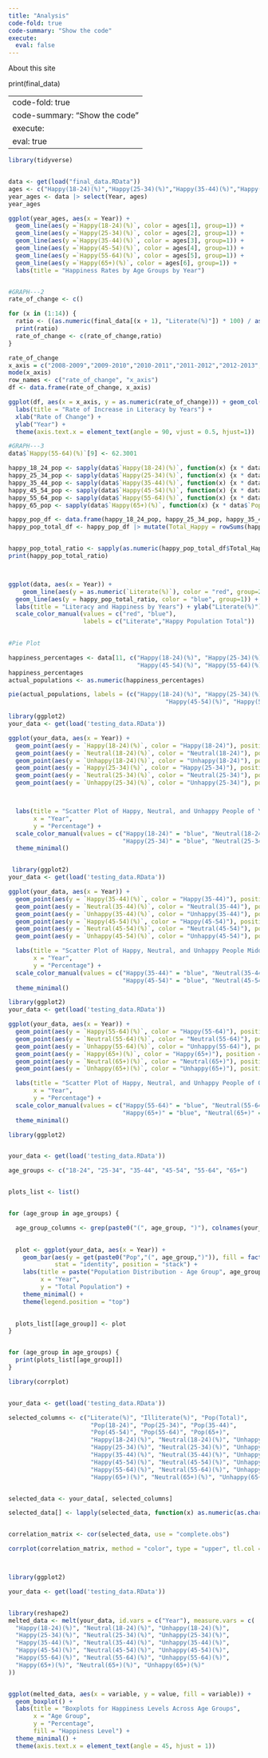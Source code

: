 ```yaml
---
title: "Analysis"
code-fold: true
code-summary: "Show the code"
execute:
  eval: false
---
```


About this site

print(final_data)

---
code-fold: true
code-summary: "Show the code"
execute:
  eval: true
---

```r
library(tidyverse)


data <- get(load("final_data.RData"))
ages <- c("Happy(18-24)(%)","Happy(25-34)(%)","Happy(35-44)(%)","Happy(45-54)(%)","Happy(55-64)(%)","Happy(65+)(%)")
year_ages <- data |> select(Year, ages)
year_ages

ggplot(year_ages, aes(x = Year)) +
  geom_line(aes(y =`Happy(18-24)(%)`, color = ages[1], group=1)) +
  geom_line(aes(y =`Happy(25-34)(%)`, color = ages[2], group=1)) +
  geom_line(aes(y =`Happy(35-44)(%)`, color = ages[3], group=1)) +
  geom_line(aes(y =`Happy(45-54)(%)`, color = ages[4], group=1)) +
  geom_line(aes(y =`Happy(55-64)(%)`, color = ages[5], group=1)) +
  geom_line(aes(y =`Happy(65+)(%)`, color = ages[6], group=1)) +
  labs(title = "Happiness Rates by Age Groups by Year")


#GRAPH---2
rate_of_change <- c()

for (x in (1:14)) {
  ratio <- ((as.numeric(final_data[(x + 1), "Literate(%)"]) * 100) / as.numeric(final_data[x, "Literate(%)"])) - 100
  print(ratio)
  rate_of_change <- c(rate_of_change,ratio)
}

rate_of_change
x_axis = c("2008-2009","2009-2010","2010-2011","2011-2012","2012-2013","2013-2014","2014-2015","2015-2016","2016-2017","2017-2018","2018-2019","2019-2020","2020-2021","2021-2022")
mode(x_axis)
row_names <- c("rate_of_change", "x_axis")
df <- data.frame(rate_of_change, x_axis)

ggplot(df, aes(x = x_axis, y = as.numeric(rate_of_change))) + geom_col() +
  labs(title = "Rate of Increase in Literacy by Years") + 
  xlab("Rate of Change") + 
  ylab("Year") +
  theme(axis.text.x = element_text(angle = 90, vjust = 0.5, hjust=1))

#GRAPH---3
data$`Happy(55-64)(%)`[9] <- 62.3001

happy_18_24_pop <- sapply(data$`Happy(18-24)(%)`, function(x) {x * data$`Pop(18-24)`[which(data$`Happy(18-24)(%)` == x)]})
happy_25_34_pop <- sapply(data$`Happy(25-34)(%)`, function(x) {x * data$`Pop(25-34)`[which(data$`Happy(25-34)(%)` == x)]})
happy_35_44_pop <- sapply(data$`Happy(35-44)(%)`, function(x) {x * data$`Pop(35-44)`[which(data$`Happy(35-44)(%)` == x)]})
happy_45_54_pop <- sapply(data$`Happy(45-54)(%)`, function(x) {x * data$`Pop(45-54)`[which(data$`Happy(45-54)(%)` == x)]})
happy_55_64_pop <- sapply(data$`Happy(55-64)(%)`, function(x) {x * data$`Pop(55-64)`[which(data$`Happy(55-64)(%)` == x)]})
happy_65_pop <- sapply(data$`Happy(65+)(%)`, function(x) {x * data$`Pop(65+)`[which(data$`Happy(65+)(%)` == x)]})

happy_pop_df <- data.frame(happy_18_24_pop, happy_25_34_pop, happy_35_44_pop, happy_45_54_pop, happy_55_64_pop, happy_65_pop)
happy_pop_total_df <- happy_pop_df |> mutate(Total_Happy = rowSums(happy_pop_df))


happy_pop_total_ratio <- sapply(as.numeric(happy_pop_total_df$Total_Happy), function(x) {x / as.numeric(data$`Pop(Total)`[which(happy_pop_total_df$Total_Happy == x)])})
print(happy_pop_total_ratio)



ggplot(data, aes(x = Year)) +
    geom_line(aes(y = as.numeric(`Literate(%)`), color = "red", group=2)) +
  geom_line(aes(y = happy_pop_total_ratio, color = "blue", group=1)) + 
  labs(title = "Literacy and Happiness by Years") + ylab("Literate(%)") +
  scale_color_manual(values = c("red", "blue"),
                     labels = c("Literate","Happy Population Total"))
  

#Pie Plot

happiness_percentages <- data[11, c("Happy(18-24)(%)", "Happy(25-34)(%)", "Happy(35-44)(%)", 
                                    "Happy(45-54)(%)", "Happy(55-64)(%)", "Happy(65+)(%)")]
happiness_percentages
actual_populations <- as.numeric(happiness_percentages)

pie(actual_populations, labels = (c("Happy(18-24)(%)", "Happy(25-34)(%)", "Happy(35-44)(%)", 
                                            "Happy(45-54)(%)", "Happy(55-64)(%)", "Happy(65+)(%)")), main = "Population Distribution by Age Group (2018)")
```

```r

library(ggplot2)
your_data <- get(load('testing_data.RData'))

ggplot(your_data, aes(x = Year)) +
  geom_point(aes(y = `Happy(18-24)(%)`, color = "Happy(18-24)"), position = position_jitter(width = 0.2)) +
  geom_point(aes(y = `Neutral(18-24)(%)`, color = "Neutral(18-24)"), position = position_jitter(width = 0.2)) +
  geom_point(aes(y = `Unhappy(18-24)(%)`, color = "Unhappy(18-24)"), position = position_jitter(width = 0.2)) +
  geom_point(aes(y = `Happy(25-34)(%)`, color = "Happy(25-34)"), position = position_jitter(width = 0.2)) +
  geom_point(aes(y = `Neutral(25-34)(%)`, color = "Neutral(25-34)"), position = position_jitter(width = 0.2)) +
  geom_point(aes(y = `Unhappy(25-34)(%)`, color = "Unhappy(25-34)"), position = position_jitter(width = 0.2)) +



  labs(title = "Scatter Plot of Happy, Neutral, and Unhappy People of Younger Age Group",
       x = "Year",
       y = "Percentage") +
  scale_color_manual(values = c("Happy(18-24)" = "blue", "Neutral(18-24)" = "green", "Unhappy(18-24)" = "red",
                                "Happy(25-34)" = "blue", "Neutral(25-34)" = "green", "Unhappy(25-34)" = "red")) +
  theme_minimal()



```
```r
 library(ggplot2)
your_data <- get(load('testing_data.RData'))

ggplot(your_data, aes(x = Year)) +
  geom_point(aes(y = `Happy(35-44)(%)`, color = "Happy(35-44)"), position = position_jitter(width = 0.2)) +
  geom_point(aes(y = `Neutral(35-44)(%)`, color = "Neutral(35-44)"), position = position_jitter(width = 0.2)) +
  geom_point(aes(y = `Unhappy(35-44)(%)`, color = "Unhappy(35-44)"), position = position_jitter(width = 0.2)) +
  geom_point(aes(y = `Happy(45-54)(%)`, color = "Happy(45-54)"), position = position_jitter(width = 0.2)) +
  geom_point(aes(y = `Neutral(45-54)(%)`, color = "Neutral(45-54)"), position = position_jitter(width = 0.2)) +
  geom_point(aes(y = `Unhappy(45-54)(%)`, color = "Unhappy(45-54)"), position = position_jitter(width = 0.2)) +

  labs(title = "Scatter Plot of Happy, Neutral, and Unhappy People Middle Aged Group",
       x = "Year",
       y = "Percentage") +
  scale_color_manual(values = c("Happy(35-44)" = "blue", "Neutral(35-44)" = "green", "Unhappy(35-44)" = "red",
                                "Happy(45-54)" = "blue", "Neutral(45-54)" = "green", "Unhappy(45-54)" = "red")) +
  theme_minimal()


```

```r
library(ggplot2)
your_data <- get(load('testing_data.RData'))

ggplot(your_data, aes(x = Year)) +
  geom_point(aes(y = `Happy(55-64)(%)`, color = "Happy(55-64)"), position = position_jitter(width = 0.2)) +
  geom_point(aes(y = `Neutral(55-64)(%)`, color = "Neutral(55-64)"), position = position_jitter(width = 0.2)) +
  geom_point(aes(y = `Unhappy(55-64)(%)`, color = "Unhappy(55-64)"), position = position_jitter(width = 0.2)) +
  geom_point(aes(y = `Happy(65+)(%)`, color = "Happy(65+)"), position = position_jitter(width = 0.2)) +
  geom_point(aes(y = `Neutral(65+)(%)`, color = "Neutral(65+)"), position = position_jitter(width = 0.2)) +
  geom_point(aes(y = `Unhappy(65+)(%)`, color = "Unhappy(65+)"), position = position_jitter(width = 0.2)) +

  labs(title = "Scatter Plot of Happy, Neutral, and Unhappy People of Older Age Group",
       x = "Year",
       y = "Percentage") +
  scale_color_manual(values = c("Happy(55-64)" = "blue", "Neutral(55-64)" = "green", "Unhappy(55-64)" = "red",
                                "Happy(65+)" = "blue", "Neutral(65+)" = "green", "Unhappy(65+)" = "red")) +
  theme_minimal()


```

```r
library(ggplot2)


your_data <- get(load('testing_data.RData'))

age_groups <- c("18-24", "25-34", "35-44", "45-54", "55-64", "65+")


plots_list <- list()


for (age_group in age_groups) {

  age_group_columns <- grep(paste0("(", age_group, ")"), colnames(your_data), value = TRUE)
  

  plot <- ggplot(your_data, aes(x = Year)) +
    geom_bar(aes(y = get(paste0("Pop","(", age_group,")")), fill = factor(age_group)),
             stat = "identity", position = "stack") +
    labs(title = paste("Population Distribution - Age Group", age_group),
         x = "Year",
         y = "Total Population") +
    theme_minimal() +
    theme(legend.position = "top")
  

  plots_list[[age_group]] <- plot
}


for (age_group in age_groups) {
  print(plots_list[[age_group]])
}


```

```r


library(corrplot)


your_data <- get(load('testing_data.RData'))

selected_columns <- c("Literate(%)", "Illiterate(%)", "Pop(Total)",
                       "Pop(18-24)", "Pop(25-34)", "Pop(35-44)",
                       "Pop(45-54)", "Pop(55-64)", "Pop(65+)",
                       "Happy(18-24)(%)", "Neutral(18-24)(%)", "Unhappy(18-24)(%)",
                       "Happy(25-34)(%)", "Neutral(25-34)(%)", "Unhappy(25-34)(%)",
                       "Happy(35-44)(%)", "Neutral(35-44)(%)", "Unhappy(35-44)(%)",
                       "Happy(45-54)(%)", "Neutral(45-54)(%)", "Unhappy(45-54)(%)",
                       "Happy(55-64)(%)", "Neutral(55-64)(%)", "Unhappy(55-64)(%)",
                       "Happy(65+)(%)", "Neutral(65+)(%)", "Unhappy(65+)(%)")


selected_data <- your_data[, selected_columns]

selected_data[] <- lapply(selected_data, function(x) as.numeric(as.character(x)))


correlation_matrix <- cor(selected_data, use = "complete.obs")

corrplot(correlation_matrix, method = "color", type = "upper", tl.col = "black", tl.srt = 45)




```

```r

library(ggplot2)

your_data <- get(load('testing_data.RData'))


library(reshape2)
melted_data <- melt(your_data, id.vars = c("Year"), measure.vars = c(
  "Happy(18-24)(%)", "Neutral(18-24)(%)", "Unhappy(18-24)(%)",
  "Happy(25-34)(%)", "Neutral(25-34)(%)", "Unhappy(25-34)(%)",
  "Happy(35-44)(%)", "Neutral(35-44)(%)", "Unhappy(35-44)(%)",
  "Happy(45-54)(%)", "Neutral(45-54)(%)", "Unhappy(45-54)(%)",
  "Happy(55-64)(%)", "Neutral(55-64)(%)", "Unhappy(55-64)(%)",
  "Happy(65+)(%)", "Neutral(65+)(%)", "Unhappy(65+)(%)"
))


ggplot(melted_data, aes(x = variable, y = value, fill = variable)) +
  geom_boxplot() +
  labs(title = "Boxplots for Happiness Levels Across Age Groups",
       x = "Age Group",
       y = "Percentage",
       fill = "Happiness Level") +
  theme_minimal() +
  theme(axis.text.x = element_text(angle = 45, hjust = 1))







```